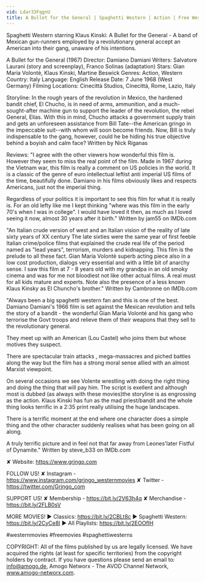 ```yaml
---
vid: Ldar33FqgnU
title: A Bullet for the General | Spaghetti Western | Action | Free Western Movie
---
```


Spaghetti Western starring Klaus Kinski: A Bullet for the General - A band of Mexican gun-runners employed by a revolutionary general accept an American into their gang, unaware of his intentions.

A Bullet for the General (1967)
Director: Damiano Damiani
Writers: Salvatore Laurani (story and screenplay), Franco Solinas (adaptation)
Stars: Gian Maria Volontè, Klaus Kinski, Martine Beswick
Genres: Action, Western
Country: Italy
Language: English
Release Date: 7 June 1968 (West Germany)
Filming Locations: Cinecittà Studios, Cinecittà, Rome, Lazio, Italy

Storyline:
In the rough years of the revolution in Mexico, the hardened bandit chief, El Chucho, is in need of arms, ammunition, and a much-sought-after machine gun to support the leader of the revolution, the rebel General, Elías. With this in mind, Chucho attacks a government supply train and gets an unforeseen assistance from Bill Tate--the American gringo in the impeccable suit--with whom will soon become friends. Now, Bill is truly indispensable to the gang, however, could he be hiding his true objective behind a boyish and calm face? Written by Nick Riganas

Reviews:
"I agree with the other viewers how wonderful this film is. However they seem to miss the real point of the film. Made in 1967 during the Vietnam war, this film is really a comment on US policies in the world. It is a classic of the genre of euro intellectual leftist anti imperial US films of the time, beautifully done. Damiano in his films obviously likes and respects Americans, just not the imperial thing.

Regardless of your politics it is important to see this film for what it is really is. For an old lefty like me I kept thinking "where was this film in the early 70's when I was in college". I would have loved it then, as much as I loved seeing it now, almost 30 years after it birth." Written by jam55 on IMDb.com

"An Italian crude version of west and an Italian vision of the reality of late sixty years of XX century The late sixties were the same year of first feeble Italian crime/police films that explained the crude real life of the period named as "lead years", terrorism, murders and kidnapping. This film is the prelude to all these fact. Gian Maria Volontè superb acting piece also in a low cost production, dialogs very essential and with a little bit of anarchy sense. I saw this film at 7 - 8 years old with my grandpa in an old smoky cinema and was for me not bloodiest not like other actual films. A real must for all kids mature and experts. Note also the presence of a less known Klaus Kinsky as El Chuncho's brother." Written by Cambronne on IMDb.com

"Always been a big spaghetti western fan and this is one of the best. Damiano Damiani's 1966 film is set against the Mexican revolution and tells the story of a bandit - the wonderful Gian Maria Volonté and his gang who terrorise the Govt troops and relieve them of their weapons that they sell to the revolutionary general.

They meet up with an American (Lou Castel) who joins them but whose motives they suspect.

There are spectacular train attacks , mega-massacres and piched battles along the way but the film has a strong moral sense allied with an almost Marxist viewpoint.

On several occasions we see Volente wrestling with doing the right thing and doing the thing that will pay him. The script is exellent and although most is dubbed (as always with these movies)the storyline is as engrossing as the action. Klaus Kinski has fun as the mad priest/bandit and the whole thing looks terrific in a 2:35 print really utilising the huge landscapes.

There is a terrific moment at the end where one character does a simple thing and the other character suddenly realises what has been going on all along.

A truly terrific picture and in feel not that far away from Leones'later Fistful of Dynamite." Written by steve_b33 on IMDb.com

✘ Website: https://www.grjngo.com

FOLLOW US!
✘ Instagram - https://www.instagram.com/grjngo_westernmovies
✘ Twitter - https://twitter.com/Grjngo_com

SUPPORT US!
✘ Membership - https://bit.ly/2V63h4q
✘ Merchandise - https://bit.ly/2FLB0sV

MORE MOVIES! 
► Classics: https://bit.ly/2CBLt8c 
► Spaghetti Western: https://bit.ly/2CyCe8I 
► All Playlists: https://bit.ly/2EOOfIH 

#westernmovies #freemovies #spaghettiwesterns

COPYRIGHT: All of the films published by us are legally licensed. We have acquired the rights (at least for specific territories) from the copyright holders by contract. If you have questions please send an email to: info@amogo.de, Amogo Networx - The AVOD Channel Network, www.amogo-networx.com.